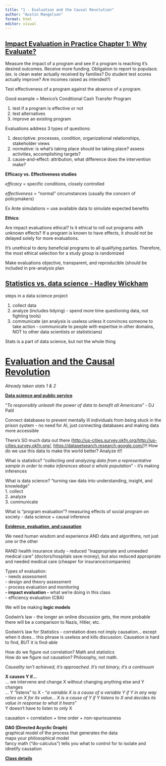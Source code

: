 ```yaml
---
title: "1 - Evaluation and the Causal Revolution"
author: "Austin Mangelson"
format: html
editor: visual
---
```


## [Impact Evaluation in Practice Chapter 1: Why Evaluate?](https://openknowledge.worldbank.org/server/api/core/bitstreams/4659ef23-61ff-5df7-9b4e-89fda12b074d/content)

Measure the impact of a program and see if a program is reaching it's desired outcomes. Receive more funding. Obligation to report to populace. (ex. is clean water actually received by families? Do student test scores actually improve? Are incomes raised as intended?)

Test effectiveness of a program against the absence of a program.

Good example = Mexico's Conditional Cash Transfer Program

1.  test if a program is effective or not
2.  test alternatives
3.  improve an existing program

Evaluations address 3 types of questions:

1.  descriptive: processes, condition, organizational relationships, stakeholder views
2.  normative: is what's taking place should be taking place? assess activities, accomplishing targets?
3.  cause-and-effect: attribution, what difference does the intervention make?

**Efficacy vs. Effectiveness studies**

*efficacy* = specific conditions, closely controlled

*effectiveness* = "normal" circumstances (usually the concern of policymakers)

Ex Ante simulations = use available data to simulate expected benefits

**Ethics**:

Are impact evaluations ethical? Is it ethical to roll out programs with unknown effects? If a program is known to have effects, it should not be delayed solely for more evaluations.

It's unethical to deny beneficial programs to all qualifying parties. Therefore, the most ethical selection for a study group is randomized

Make evaluations objective, transparent, and reproducible (should be included in pre-analysis plan

## [Statistics vs. data science - Hadley Wickham](https://imstat.org/2014/09/04/data-science-how-is-it-different-to-statistics%E2%80%89/)

steps in a data science project

1.  collect data
2.  analyze (includes tidying) - spend more time questioning data, not fighting tools)
3.  communicate (an analysis is useless unless it convinces someone to take action - communicate to people with expertise in other domains, NOT to other data scientists or statisticians)

Stats is a part of data science, but not the whole thing

# [Evaluation and the Causal Revolution](https://evalsp24.classes.andrewheiss.com/content/01-content.html)

*Already taken stats 1 & 2*

[**Data science and public service**]{.underline}

"*To responsibly unleash the power of data to benefit all Americans*" - DJ Patil

Connect databases to prevent mentally ill individuals from being stuck in the prison system - no need for AI, just connecting databases and making data more accessible

There's SO much data out there ([http://us-cities.survey.okfn.org/http://us-cities.survey.okfn.org/](http://us-cities.survey.okfn.org/), <https://datasetsearch.research.google.com/>)!! How do we use this data to make the world better? Analyze it!!

What is statistics? "*collecting and analyzing data from a representative sample in order to make inferences about a whole population*" - it's making inferences

What is data science? "turning raw data into understanding, insight, and knowledge"\
1. collect\
2. analyze\
3. communicate

What is "program evaluation"? measuring effects of social program on society - data science + causal inference

[**Evidence, evaluation, and causation**]{.underline}

We need human wisdom and experience AND data and algorithms, not just one or the other

RAND health insurance study - reduced "inappropriate and unneeded medical care" (doctors/hospitals save money), but also reduced appropriate and needed medical care (cheaper for insurance/companies)

Types of evaluation: \
 - needs assessment\
 - design and theory assessment\
 - process evaluation and monitoring\
**- impact evaluation -** what we're doing in this class\
 - efficiency evaluation (CBA)

We will be making **logic models**

Godwin's law - the longer an online discussion gets, the more probable there will be a comparison to Nazis, Hitler, etc.

Godwin's law for Statistics - correlation does not imply causation... except when it does... this phrase is useless and kills discussion. Causation is hard to find, BUT it is find-able

How do we figure out correlation? Math and statistics\
How do we figure out causation? Philosophy, not math.

*Causality isn't achieved, it's approached. It's not binary, it's a continuum*

**X causes Y if...**\
... we intervene and change X without changing anything else and Y changes\
... Y "listens" to X - "*a variable X is a cause of a variable Y if Y in any way relies on X for its value... X is a cause of Y if Y listens to X and decides its value in response to what it hears*"\
Y doesn't have to listen to only X

causation = correlation + time order + non-spuriousness

**DAG (Directed Acyclic Graph)**\
graphical model of the process that generates the data\
maps your philosophical model\
fancy math ("do-calculus") tells you what to control for to isolate and idnetify causation

[**Class details**]{.underline}
